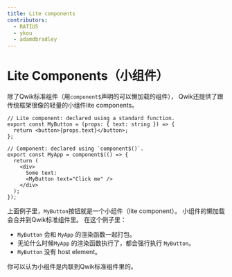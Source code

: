 ```yaml
---
title: Lite components
contributors:
  - RATIU5
  - ykou
  - adamdbradley
---
```


# Lite Components（小组件）

除了Qwik标准组件（用`component$`声明的可以懒加载的组件），
Qwik还提供了跟传统框架很像的轻量的小组件lite components。

```tsx
// Lite component: declared using a standard function.
export const MyButton = (props: { text: string }) => {
  return <button>{props.text}</button>;
};

// Component: declared using `component$()`.
export const MyApp = component$(() => {
  return (
    <div>
      Some text:
      <MyButton text="Click me" />
    </div>
  );
});
```

上面例子里，`MyButton`按钮就是一个小组件（lite component）。
小组件的懒加载会合并到Qwik标准组件里。
在这个例子里：

- `MyButton` 会和 `MyApp` 的渲染函数一起打包。
- 无论什么时候`MyApp` 的渲染函数执行了，都会强行执行 `MyButton`。
- `MyButton` 没有 host element。

你可以认为小组件是内联到Qwik标准组件里的。
